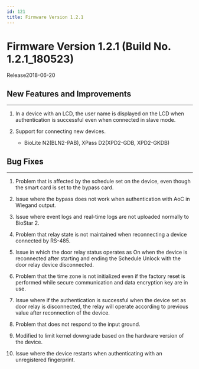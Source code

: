 ```yaml
---
id: 121
title: Firmware Version 1.2.1
---
```


# Firmware Version 1.2.1 (Build No. 1.2.1_180523)

Release<Separator/>2018-06-20

## New Features and Improvements

---

1. In a device with an LCD, the user name is displayed on the LCD when authentication is successful even when connected in slave mode.

1. Support for connecting new devices.

    - BioLite N2(BLN2-PAB), XPass D2(XPD2-GDB, XPD2-GKDB)

## Bug Fixes

---

<BugLists>

1. Problem that is affected by the schedule set on the device, even though the smart card is set to the bypass card.

1. Issue where the bypass does not work when authentication with AoC in Wiegand output.

1. Issue where event logs and real-time logs are not uploaded normally to BioStar 2.

1. Problem that relay state is not maintained when reconnecting a device connected by RS-485.

1. Issue in which the door relay status operates as On when the device is reconnected after starting and ending the Schedule Unlock with the door relay device disconnected.

1. Problem that the time zone is not initialized even if the factory reset is performed while secure communication and data encryption key are in use.

1. Issue where if the authentication is successful when the device set as door relay is disconnected, the relay will operate according to previous value after reconnection of the device.

1. Problem that does not respond to the input ground.

1. Modified to limit kernel downgrade based on the hardware version of the device.

1. Issue where the device restarts when authenticating with an unregistered fingerprint.

</BugLists>